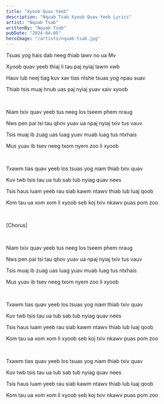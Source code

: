 ```yaml
---
title: "Xyoob Quav Yeeb"
description: "Nquab Tsab Xyoob Quav Yeeb Lyrics"
artist: "Nquab Tsab"
writtenBy: "Nquab Tsab"
pubDate: "2024-04-05"
heroImage: "/artists/nquab-tsab.jpg"
---
```


Tsuas yog hais dab neeg thiab lawv no ua Mv

Xyoob quav yeeb thiaj li tau paj nyiaj lawm xwb

Hauv lub neej tiag kuv xav tias ntshe tsuas yog npau suav

Thiab tsis muaj hnub uas paj nyiaj yuav xaiv xyoob

<br />

Niam txiv quav yeeb tus neeg los tseem phem nraug

Nws pen pai tsi tau qhov yuav ua npaj nyiaj txiv tus vauv

Tsis muaj ib zuag uas luag yuav muab luag tus ntxhais

Mus yuav ib tsev neeg txom nyem zoo li xyoob

<br />

Txawm tias quav yeeb los tsuas yog niam thiab txiv quav

Kuv twb tsis tau ua tub sab tub nyiag quav nees

Tsis haus luam yeeb rau siab kawm ntawv thiab lub luaj qoob

Kom tau ua xom xom li xyoob seb koj txiv nkawv puas pom zoo

<br />

[Chorus]

<br />

Niam txiv quav yeeb tus neeg los tseem phem nraug

Nws pen pai tsi tau qhov yuav ua npaj nyiaj txiv tus vauv

Tsis muaj ib zuag uas luag yuav muab luag tus ntxhais

Mus yuav ib tsev neeg txom nyem zoo li xyoob

<br />

Txawm tias quav yeeb los tsuas yog niam thiab txiv quav

Kuv twb tsis tau ua tub sab tub nyiag quav nees

Tsis haus luam yeeb rau siab kawm ntawv thiab lub luaj qoob

Kom tau ua xom xom li xyoob seb koj txiv nkawv puas pom zoo

<br />

Txawm tias quav yeeb los tsuas yog niam thiab txiv quav

Kuv twb tsis tau ua tub sab tub nyiag quav nees

Tsis haus luam yeeb rau siab kawm ntawv thiab lub luaj qoob

Kom tau ua xom xom li xyoob seb koj txiv nkawv puas pom zoo

